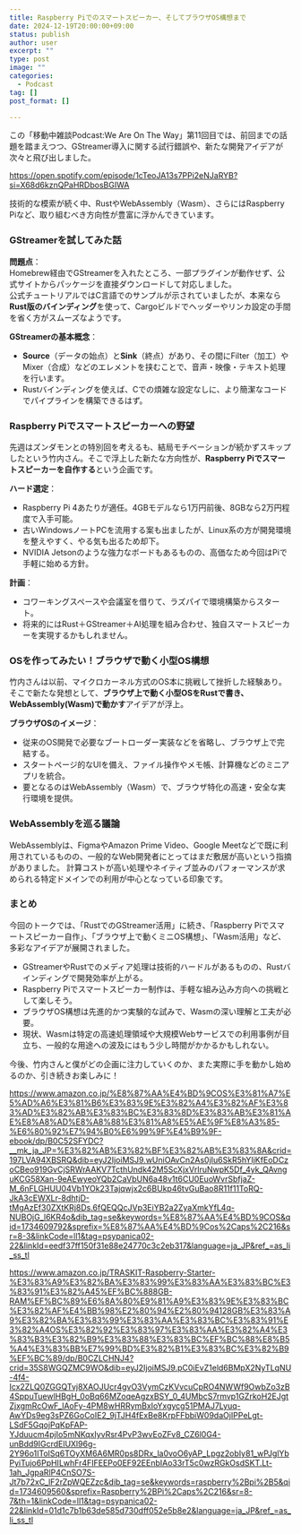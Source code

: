 ```yaml
---
title: Raspberry Piでのスマートスピーカー、そしてブラウザOS構想まで
date: 2024-12-19T20:00:00+09:00
status: publish
author: user
excerpt: ""
type: post
image: ""
categories:
  - Podcast
tag: []
post_format: []

---
```


この「移動中雑談Podcast:We Are On The Way」第11回目では、前回までの話題を踏まえつつ、GStreamer導入に関する試行錯誤や、新たな開発アイデアが次々と飛び出しました。  

https://open.spotify.com/episode/1cTeoJA13s7PPi2eNJaRYB?si=X68d6kznQPaHRDbosBGIWA

技術的な模索が続く中、RustやWebAssembly（Wasm）、さらにはRaspberry Piなど、取り組むべき方向性が豊富に浮かんできています。

### GStreamerを試してみた話

**問題点**：  
Homebrew経由でGStreamerを入れたところ、一部プラグインが動作せず、公式サイトからパッケージを直接ダウンロードして対応しました。  
公式チュートリアルではC言語でのサンプルが示されていましたが、本来なら**Rust版のバインディング**を使って、Cargoビルドでヘッダーやリンカ設定の手間を省く方がスムーズなようです。

**GStreamerの基本概念**：
- **Source**（データの始点）と**Sink**（終点）があり、その間にFilter（加工）やMixer（合成）などのエレメントを挟むことで、音声・映像・テキスト処理を行います。
- Rustバインディングを使えば、Cでの煩雑な設定なしに、より簡潔なコードでパイプラインを構築できるはず。

### Raspberry Piでスマートスピーカーへの野望

先週はズンダモンとの特別回を考えるも、結局モチベーションが続かずスキップしたという竹内さん。そこで浮上した新たな方向性が、**Raspberry Piでスマートスピーカーを自作する**という企画です。

**ハード選定**：
- Raspberry Pi 4あたりが適任。4GBモデルなら1万円前後、8GBなら2万円程度で入手可能。
- 古いWindowsノートPCを流用する案も出ましたが、Linux系の方が開発環境を整えやすく、やる気も出るため却下。
- NVIDIA Jetsonのような強力なボードもあるものの、高価なため今回はPiで手軽に始める方針。

**計画**：

- コワーキングスペースや会議室を借りて、ラズパイで環境構築からスタート。
- 将来的にはRust＋GStreamer＋AI処理を組み合わせ、独自スマートスピーカーを実現するかもしれません。

### OSを作ってみたい！ブラウザで動く小型OS構想

竹内さんは以前、マイクロカーネル方式のOS本に挑戦して挫折した経験あり。そこで新たな発想として、**ブラウザ上で動く小型OSをRustで書き、WebAssembly(Wasm)で動かす**アイデアが浮上。

**ブラウザOSのイメージ**：

- 従来のOS開発で必要なブートローダー実装などを省略し、ブラウザ上で完結する。
- スタートページ的なUIを備え、ファイル操作やメモ帳、計算機などのミニアプリを統合。
- 要となるのはWebAssembly（Wasm）で、ブラウザ特化の高速・安全な実行環境を提供。

### WebAssemblyを巡る議論

WebAssemblyは、FigmaやAmazon Prime Video、Google Meetなどで既に利用されているものの、一般的なWeb開発者にとってはまだ敷居が高いという指摘がありました。 
計算コストが高い処理やネイティブ並みのパフォーマンスが求められる特定ドメインでの利用が中心となっている印象です。


### まとめ

今回のトークでは、「RustでのGStreamer活用」に続き、「Raspberry Piでスマートスピーカー自作」、「ブラウザ上で動くミニOS構想」、「Wasm活用」など、多彩なアイデアが展開されました。

- GStreamerやRustでのメディア処理は技術的ハードルがあるものの、Rustバインディングで開発効率が上がる。
- Raspberry Piでスマートスピーカー制作は、手軽な組み込み方向への挑戦として楽しそう。
- ブラウザOS構想は先進的かつ実験的な試みで、Wasmの深い理解と工夫が必要。
- 現状、Wasmは特定の高速処理領域や大規模Webサービスでの利用事例が目立ち、一般的な用途への波及にはもう少し時間がかかるかもしれない。

今後、竹内さんと僕がどの企画に注力していくのか、また実際に手を動かし始めるのか、引き続きお楽しみに！

https://www.amazon.co.jp/%E8%87%AA%E4%BD%9COS%E3%81%A7%E5%AD%A6%E3%81%B6%E3%83%9E%E3%82%A4%E3%82%AF%E3%83%AD%E3%82%AB%E3%83%BC%E3%83%8D%E3%83%AB%E3%81%AE%E8%A8%AD%E8%A8%88%E3%81%A8%E5%AE%9F%E8%A3%85-%E6%80%92%E7%94%B0%E6%99%9F%E4%B9%9F-ebook/dp/B0C52SFYDC?__mk_ja_JP=%E3%82%AB%E3%82%BF%E3%82%AB%E3%83%8A&crid=197LVA94XBSRQ&dib=eyJ2IjoiMSJ9.wUniOAvCn2As0jIu6SkR5hYIjKfEoDCzoCBeo919GvCjSRWrAAKV7TcthUndk42M5ScXjxVrlruNwpK5Df_4yk_QAvnguKCG58Xan-9eAEwyeoYQb2CaVbUN6a48v1t6CU0EuoWvrSbfjaZ-M_6nFLGHUU04Vb1YOk23Tajqwjx2c6BUkp46tvGuBao8R11f11ToRQ-JkA3cEWXLr-8dhtjD-tMgAzEf30ZXtKRj8Ds.6fQEQQcJVp3EiYB2a2ZyaXmkYfL4q-NUBOjG_l6KR4o&dib_tag=se&keywords=%E8%87%AA%E4%BD%9COS&qid=1734609792&sprefix=%E8%87%AA%E4%BD%9Cos%2Caps%2C216&sr=8-3&linkCode=ll1&tag=psypanica02-22&linkId=eedf37ff150f31e88e24770c3c2eb317&language=ja_JP&ref_=as_li_ss_tl

https://www.amazon.co.jp/TRASKIT-Raspberry-Starter-%E3%83%A9%E3%82%BA%E3%83%99%E3%83%AA%E3%83%BC%E3%83%91%E3%82%A45%EF%BC%888GB-RAM%EF%BC%89%E6%8A%80%E9%81%A9%E3%83%9E%E3%83%BC%E3%82%AF%E4%BB%98%E2%80%94%E2%80%94128GB%E3%83%A9%E3%82%BA%E3%83%99%E3%83%AA%E3%83%BC%E3%83%91%E3%82%A4OS%E3%82%92%E3%83%97%E3%83%AA%E3%82%A4%E3%83%B3%E3%82%B9%E3%83%88%E3%83%BC%EF%BC%88%E8%B5%A4%E3%83%BB%E7%99%BD%E3%82%B1%E3%83%BC%E3%82%B9%EF%BC%89/dp/B0CZLCHNJ4?crid=35S8WGQZMC9WO&dib=eyJ2IjoiMSJ9.pC0iEvZ1eld6BMpX2NyTLqNU-4f4-Icx2ZLQ0ZGGQTvj8XAOJUcr4gvO3VymCzKVvcuCpRO4NWWf9OwbZo3zB4SppuTuewlHBgH_0oBq66MZoqeAgzxBSY_0_4UMbcS7rmvp1GZrkoH2EJgtZjxgmRcOwF_lAoFy-4PM8wHRRymBxIoYxgycg51PMAJ7Lyuq-AwYDs9eg3sPZ6GoCoIE2_9jTJH4fExBe8KrpFFbbiW09daOjIPPeLgt-LSdF5GqojPqKpFAP-YJduucm4pjIo5mNKqxIyvRsr4PvP3wvEoZFv8_CZ6l0G4-unBdd9IGcrdElUXl96g-2Y96o1ITolSq6TOyXM6A6MR0ps8DRx_la0voO6yAP_Lpgz2obIy81_wPJglYbPyiTujo6PpHILwhFr4FIFEEPo0EF92EEnbIAo33rT5c0wzRGkOsdSKT.Lt-1ah_JgpaRlP4CnSO7S-Jt7b72xC_lF2rZpWQEZzc&dib_tag=se&keywords=raspberry%2Bpi%2B5&qid=1734609560&sprefix=Raspberry%2BPi%2Caps%2C216&sr=8-7&th=1&linkCode=ll1&tag=psypanica02-22&linkId=01d1c7b1b63de585d730dff052e5b8e2&language=ja_JP&ref_=as_li_ss_tl

